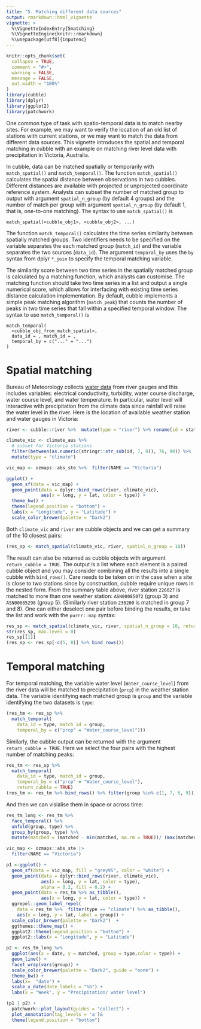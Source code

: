 ```yaml
---
title: "5. Matching different data sources"
output: rmarkdown::html_vignette
vignette: >
  %\VignetteIndexEntry{5matching}
  %\VignetteEngine{knitr::rmarkdown}
  %\usepackage[utf8]{inputenc}
---
```


```r
knitr::opts_chunk$set(
  collapse = TRUE,
  comment = "#>", 
  warning = FALSE,
  message = FALSE,
  out.width = "100%"
)
library(cubble)
library(dplyr)
library(ggplot2)
library(patchwork)
```

One common type of task with spatio-temporal data is to match nearby sites. For example, we may want to verify the location of an old list of stations with current stations, or we may want to match the data from different data sources. This vignette introduces the spatial and temporal matching in cubble with an example on matching river level data with precipitation in Victoria, Australia.


In cubble, data can be matched spatially or temporarily with `match_spatial()` and `match_temporal()`. The function `match_spatial()` calculates the spatial distance between observations in two cubbles. Different distances are available with projected or unprojected coordinate reference system. Analysts can subset the number of matched group to output with argument `spatial_n_group` (by default 4 groups) and the number of match per group with argument `spatial_n_group` (by default 1, that is, one-to-one matching). The syntax to use `match_spatial()` is
  
````
match_spatial(<cubble_obj1>, <cubble_obj2>, ...)
````

The function `match_temporal()` calculates the time series similarity between spatially matched groups. Two identifiers needs to be specified on the variable separates the each matched group (`match_id`) and the variable separates the two sources (`data_id`). The argument `temporal_by` uses the `by` syntax from dplyr `*_join` to specify the temporal matching variable. 
  
  The similarity score between two time series in the spatially matched group is calculated by a matching function, which analysts can customise. The matching function should take two time series in a list and output a single numerical score, which allows for interfacing with existing time series distance calculation implementation. By default, cubble implements a simple peak matching algorithm (`match_peak`) that counts the number of peaks in two time series that fall within a specified temporal window. The syntax to use `match_temporal()` is
  
````
match_temporal(
  <cubble_obj_from_match_spatial>, 
  data_id = , match_id = , 
  temporal_by = c("..." = "...")
)
````

# Spatial matching

Bureau of Meteorology collects [water data](http://www.bom.gov.au/metadata/catalogue/19115/ANZCW0503900528?template=full) from river gauges and this includes variables: electrical conductivity, turbidity, water course discharge, water course level, and water temperature. In particular, water level will interactive with precipitation from the climate data since rainfall will raise the water level in the river. Here is the location of available weather station and water gauges in Victoria:

```r
river <- cubble::river %>%  mutate(type = "river") %>% rename(id = station)

climate_vic <- climate_aus %>%  
  # subset for Victoria stations
  filter(between(as.numeric(stringr::str_sub(id, 7, 8)), 76, 90)) %>%  
  mutate(type = "climate")

vic_map <- ozmaps::abs_ste %>%  filter(NAME == "Victoria")

ggplot() + 
  geom_sf(data = vic_map) + 
  geom_point(data = dplyr::bind_rows(river, climate_vic), 
             aes(x = long, y = lat, color = type)) + 
  theme_bw() +
  theme(legend.position = "bottom") +
  labs(x = "Longitude", y = "Latitude") + 
  scale_color_brewer(palette = "Dark2")
```

Both `climate_vic` and `river` are cubble objects and we can get a summary of the 10 closest pairs:

```r
(res_sp <- match_spatial(climate_vic, river, spatial_n_group = 10))
```

The result can also be returned as cubble objects with argument `return_cubble = TRUE`. The output is a list where each element is a paired cubble object and you may consider combining all the results into a single cubble with `bind_rows()`. Care needs to be taken on in the case when a site is close to two stations since by construction, cubble require unique rows in the nested form. From the summary table above, river station `226027` is matched to more than one weather station: `ASN00085072` (group 3) and `ASN00085298` (group 5). (Similarly river station `230200` is matched in group 7 and 8). One can either deselect one pair before binding the results, or take the list and work with the `purrr::map` syntax:

```r
res_sp <- match_spatial(climate_vic, river, spatial_n_group = 10, return_cubble = TRUE)
str(res_sp, max.level = 0)
res_sp[[1]]
(res_sp <- res_sp[-c(5, 8)] %>% bind_rows())
```


# Temporal matching

For temporal matching, the variable water level (`Water_course_level`) from the river data will be matched to precipitation (`prcp`) in the weather station data. The variable identifying each matched group is `group` and the variable identifying the two datasets is `type`:

```r
(res_tm <- res_sp %>% 
  match_temporal(
    data_id = type, match_id = group,
    temporal_by = c("prcp" = "Water_course_level")))
```

Similarly, the cubble output can be returned with the argument `return_cubble = TRUE`. Here we select the four pairs with the highest number of matching peaks:

```r
res_tm <- res_sp %>% 
  match_temporal(
    data_id = type, match_id = group,
    temporal_by = c("prcp" = "Water_course_level"),
    return_cubble = TRUE)
(res_tm <- res_tm %>% bind_rows() %>% filter(group %in% c(1, 7, 6, 9)))
```

And then we can visialise them in space or across time: 

```r
res_tm_long <- res_tm %>%  
  face_temporal() %>%  
  unfold(group, type) %>%  
  group_by(group, type) %>%
  mutate(matched = (matched - min(matched, na.rm = TRUE))/ (max(matched, na.rm = TRUE) - min(matched, na.rm = TRUE))) 

vic_map <- ozmaps::abs_ste |> 
  filter(NAME == "Victoria")

p1 <-ggplot() + 
  geom_sf(data = vic_map, fill = "grey95", color = "white") + 
  geom_point(data = dplyr::bind_rows(river, climate_vic), 
             aes(x = long, y = lat, color = type), 
             alpha = 0.2, fill = 0.2) +
  geom_point(data = res_tm %>% as_tibble(), 
             aes(x = long, y = lat, color = type)) +
  ggrepel::geom_label_repel(
    data = res_tm %>%  filter(type == "climate") %>% as_tibble(), 
    aes(x = long, y = lat, label = group)) +
  scale_color_brewer(palette = "Dark2")  + 
  ggthemes::theme_map() +
  ggplot2::theme(legend.position = "bottom") +
  ggplot2::labs(x = "Longitude", y = "Latitude") 

p2 <- res_tm_long %>%  
  ggplot(aes(x = date, y = matched, group = type,color = type)) + 
  geom_line() + 
  facet_wrap(vars(group)) + 
  scale_color_brewer(palette = "Dark2", guide = "none") + 
  theme_bw() + 
  labs(x=  "date") + 
  scale_x_date(date_labels = "%b") + 
  labs(x = "Week", y = "Precipitation/ water level")

(p1 | p2) + 
  patchwork::plot_layout(guides = "collect") + 
  plot_annotation(tag_levels = 'a')&
  theme(legend.position = "bottom") 
```

